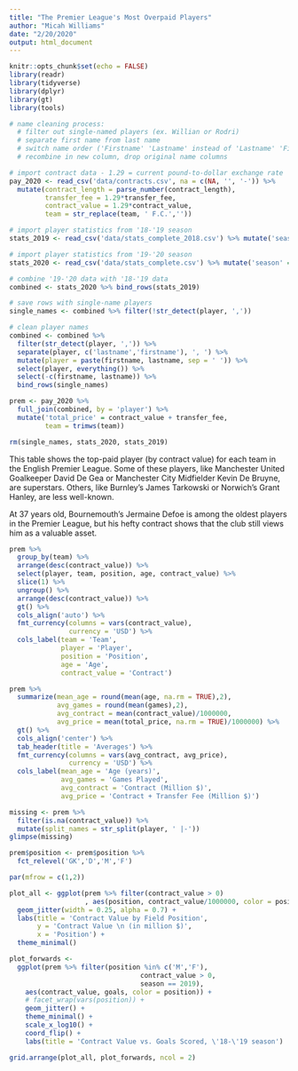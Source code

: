 ```yaml
---
title: "The Premier League's Most Overpaid Players"
author: "Micah Williams"
date: "2/20/2020"
output: html_document
---
```


```r
knitr::opts_chunk$set(echo = FALSE)
library(readr)
library(tidyverse)
library(dplyr)
library(gt)
library(tools)
```

```r

# name cleaning process:
  # filter out single-named players (ex. Willian or Rodri)
  # separate first name from last name
  # switch name order ('Firstname' 'Lastname' instead of 'Lastname' 'Firstname')
  # recombine in new column, drop original name columns

# import contract data - 1.29 = current pound-to-dollar exchange rate
pay_2020 <- read_csv('data/contracts.csv', na = c(NA, '', '-')) %>%
  mutate(contract_length = parse_number(contract_length),
         transfer_fee = 1.29*transfer_fee,
         contract_value = 1.29*contract_value,
         team = str_replace(team, ' F.C.',''))

# import player statistics from '18-'19 season
stats_2019 <- read_csv('data/stats_complete_2018.csv') %>% mutate('season' = 2019)

# import player statistics from '19-'20 season
stats_2020 <- read_csv('data/stats_complete.csv') %>% mutate('season' = 2020) 

# combine '19-'20 data with '18-'19 data
combined <- stats_2020 %>% bind_rows(stats_2019)

# save rows with single-name players
single_names <- combined %>% filter(!str_detect(player, ','))

# clean player names
combined <- combined %>%
  filter(str_detect(player, ',')) %>%
  separate(player, c('lastname','firstname'), ', ') %>%
  mutate(player = paste(firstname, lastname, sep = ' ')) %>%
  select(player, everything()) %>%
  select(-c(firstname, lastname)) %>%
  bind_rows(single_names)

prem <- pay_2020 %>%
  full_join(combined, by = 'player') %>%
  mutate('total_price' = contract_value + transfer_fee,
         team = trimws(team))

rm(single_names, stats_2020, stats_2019)
```

This table shows the top-paid player (by contract value) for each team in the English Premier League. Some of these players, like Manchester United Goalkeeper David De Gea or Manchester City Midfielder Kevin De Bruyne, are superstars. Others, like Burnley's James Tarkowski or Norwich's Grant Hanley, are less well-known.

At 37 years old, Bournemouth's Jermaine Defoe is among the oldest players in the Premier League, but his hefty contract shows that the club still views him as a valuable asset.

```r
prem %>% 
  group_by(team) %>% 
  arrange(desc(contract_value)) %>%
  select(player, team, position, age, contract_value) %>%
  slice(1) %>%
  ungroup() %>%
  arrange(desc(contract_value)) %>%
  gt() %>%
  cols_align('auto') %>%
  fmt_currency(columns = vars(contract_value),
               currency = 'USD') %>%
  cols_label(team = 'Team',
             player = 'Player',
             position = 'Position',
             age = 'Age',
             contract_value = 'Contract')
```


```r
prem %>% 
  summarize(mean_age = round(mean(age, na.rm = TRUE),2),
            avg_games = round(mean(games),2),
            avg_contract = mean(contract_value)/1000000,
            avg_price = mean(total_price, na.rm = TRUE)/1000000) %>%
  gt() %>%
  cols_align('center') %>%
  tab_header(title = 'Averages') %>%
  fmt_currency(columns = vars(avg_contract, avg_price),
               currency = 'USD') %>%
  cols_label(mean_age = 'Age (years)',
             avg_games = 'Games Played',
             avg_contract = 'Contract (Million $)',
             avg_price = 'Contract + Transfer Fee (Million $)')
```


```r
missing <- prem %>%
  filter(is.na(contract_value)) %>%
  mutate(split_names = str_split(player, ' |-'))
glimpse(missing)
```




```r
prem$position <- prem$position %>%
  fct_relevel('GK','D','M','F')

par(mfrow = c(1,2))

plot_all <- ggplot(prem %>% filter(contract_value > 0)
                   , aes(position, contract_value/1000000, color = position)) +
  geom_jitter(width = 0.25, alpha = 0.7) +
  labs(title = 'Contract Value by Field Position',
       y = 'Contract Value \n (in million $)',
       x = 'Position') +
  theme_minimal()

plot_forwards <-
  ggplot(prem %>% filter(position %in% c('M','F'),
                                 contract_value > 0,
                                 season == 2019),
    aes(contract_value, goals, color = position)) +
    # facet_wrap(vars(position)) +
    geom_jitter() +
    theme_minimal() + 
    scale_x_log10() +
    coord_flip() +
    labs(title = 'Contract Value vs. Goals Scored, \'18-\'19 season')

grid.arrange(plot_all, plot_forwards, ncol = 2)
```


